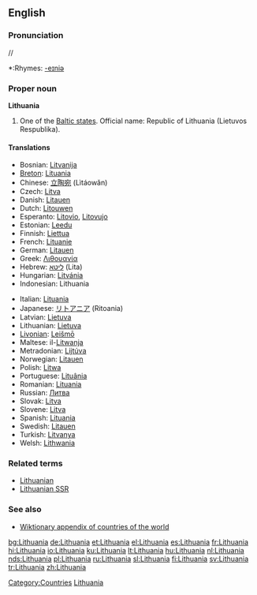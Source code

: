 {{wikipedia}}
==English==

===Pronunciation===
/{{IPAchar|ˌlɪθjuˈeɪniə}}/
*:Rhymes: [[Rhymes:English:-eɪniə|-eɪniə]]

===Proper noun===
'''Lithuania'''

# One of the [[Baltic states]]. Official name: Republic of Lithuania (Lietuvos Respublika).

====Translations====
{{top}}
*Bosnian: [[Litvanija]] {{f}}
*[[Breton]]: [[Lituania]]
*Chinese: [[立陶宛]] (Lìtáowǎn)
*Czech: [[Litva#Czech|Litva]]
*Danish: [[Litauen]]
*Dutch: [[Litouwen]]
*Esperanto: [[Litovio]], [[Litovujo]]
*Estonian: [[Leedu]]
*Finnish: [[Liettua]]
*French: [[Lituanie]] {{f}}
*German: [[Litauen]]
*Greek: [[Λιθουανία]] {{f}}
*Hebrew: [[ליטא]] (Lita)
*Hungarian: [[Litvánia]]
*Indonesian: Lithuania
{{mid}}
*Italian: [[Lituania]] {{f}}
*Japanese: [[リトアニア]] (Ritoania)
*Latvian: [[Lietuva]] {{f}}
*Lithuanian: [[Lietuva]] {{f}}
*[[Livonian]]: [[Leišmō]]
*Maltese: il-[[Litwanja]]
*Metradonian: [[Lijtúva]]
*Norwegian: [[Litauen]]
*Polish: [[Litwa]] {{f}}
*Portuguese: [[Lituânia]]
*Romanian: [[Lituania]] {{f}}
*Russian: [[Литва]]
*Slovak: [[Litva#Slovak|Litva]] {{f}}
*Slovene: [[Litva#Slovene|Litva]] {{f}}
*Spanish: [[Lituania#Spanish|Lituania]]
*Swedish: [[Litauen]]
*Turkish: [[Litvanya]]
*Welsh: [[Lithwania]]
{{bottom}}

===Related terms===
*[[Lithuanian]]
*[[Lithuanian SSR]]

===See also===
*[[Wiktionary Appendix:Countries of the world|Wiktionary appendix of countries of the world]]

[[Category:Countries]]
[[Category:Lithuania| Lithuania]]

[[bg:Lithuania]]
[[de:Lithuania]]
[[et:Lithuania]]
[[el:Lithuania]]
[[es:Lithuania]]
[[fr:Lithuania]]
[[hi:Lithuania]]
[[io:Lithuania]]
[[ku:Lithuania]]
[[lt:Lithuania]]
[[hu:Lithuania]]
[[nl:Lithuania]]
[[nds:Lithuania]]
[[pl:Lithuania]]
[[ru:Lithuania]]
[[sl:Lithuania]]
[[fi:Lithuania]]
[[sv:Lithuania]]
[[tr:Lithuania]]
[[zh:Lithuania]]